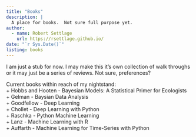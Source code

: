 ```yaml
---
title: "Books"
description: |
  A place for books.  Not sure full purpose yet.
author:
  - name: Robert Settlage 
    url: https://rsettlage.github.io/
date: "`r Sys.Date()`"
listing: books
---
```


I am just a stub for now.  I may make this it's own collection of walk throughs or it may just be a series of reviews.  Not sure, preferences?  

Current books within reach of my nightstand:  
+ Hobbs and Hooten - Bayesian Models: A Statistical Primer for Ecologists  
+ Gelman - Baysian Data Analysis  
+ Goodfellow - Deep Learning  
+ Chollet - Deep Learning with Python  
+ Raschka - Python Machine Learning  
+ Lanz - Machine Learning with R  
+ Auffarth - Machine Learning for Time-Series with Python






